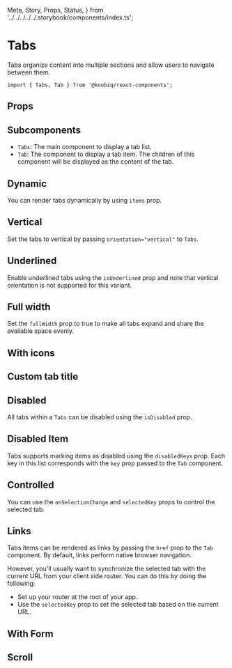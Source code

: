   Meta,
  Story,
  Props,
  Status,
} from '../../../../../.storybook/components/index.ts';


<Meta of={Stories} />

# Tabs

<Status variant="experimental" />

Tabs organize content into multiple sections and allow users to navigate between them.

```tsx
import { Tabs, Tab } from '@koobiq/react-components';
```

<Story of={Stories.Base} />

## Props

<Props />

## Subcomponents

- `Tabs`: The main component to display a tab list.
- `Tab`: The component to display a tab item. The children of this component will be displayed as the content of the tab.

## Dynamic

You can render tabs dynamically by using `items` prop.

<Story of={Stories.Dynamic} />

## Vertical

Set the tabs to vertical by passing `orientation="vertical"` to `Tabs`.

<Story of={Stories.Vertical} />

## Underlined

Enable underlined tabs using the `isUnderlined` prop and note that vertical orientation is not supported for this variant.

<Story of={Stories.Underlined} />

## Full width

Set the `fullWidth` prop to true to make all tabs expand and share the available space evenly.

<Story of={Stories.FullWidth} />

## With icons

<Story of={Stories.WithIcons} />

## Custom tab title

<Story of={Stories.CustomTabTitle} />

## Disabled

All tabs within a `Tabs` can be disabled using the `isDisabled` prop.

<Story of={Stories.Disabled} />

## Disabled Item

Tabs supports marking items as disabled using the `disabledKeys` prop.
Each key in this list corresponds with the `key` prop passed to the `Tab` component.

<Story of={Stories.DisabledItem} />

## Controlled

You can use the `onSelectionChange` and `selectedKey` props to control the selected tab.

<Story of={Stories.Controlled} />

## Links

Tabs items can be rendered as links by passing the `href` prop to the `Tab` component.
By default, links perform native browser navigation.

However, you'll usually want to synchronize the selected tab with the current
URL from your client side router. You can do this by doing the following:

- Set up your router at the root of your app.
- Use the `selectedKey` prop to set the selected tab based on the current URL.

## With Form

<Story of={Stories.WithForm} />

## Scroll

<Story of={Stories.Scroll} />
